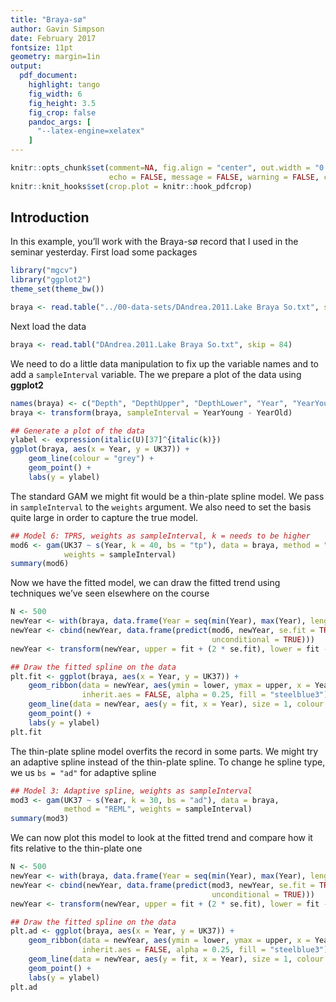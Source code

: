 ```yaml
---
title: "Braya-sø"
author: Gavin Simpson
date: February 2017
fontsize: 11pt
geometry: margin=1in
output:
  pdf_document:
    highlight: tango
    fig_width: 6
    fig_height: 3.5
    fig_crop: false
    pandoc_args: [
      "--latex-engine=xelatex"
    ]
---
```


```r
knitr::opts_chunk$set(comment=NA, fig.align = "center", out.width = "0.7\\linewidth",
                      echo = FALSE, message = FALSE, warning = FALSE, cache = TRUE)
knitr::knit_hooks$set(crop.plot = knitr::hook_pdfcrop)
```

## Introduction

In this example, you'll work with the Braya-sø record that I used in the seminar yesterday. First load some packages

```r
library("mgcv")
library("ggplot2")
theme_set(theme_bw())
```

```r
braya <- read.table("../00-data-sets/DAndrea.2011.Lake Braya So.txt", skip = 84)
```

Next load the data

```r
braya <- read.tabl("DAndrea.2011.Lake Braya So.txt", skip = 84)
```

We need to do a little data manipulation to fix up the variable names and to add a `sampleInterval` variable. The we prepare a plot of the data using **ggplot2**

```r
names(braya) <- c("Depth", "DepthUpper", "DepthLower", "Year", "YearYoung", "YearOld", "UK37")
braya <- transform(braya, sampleInterval = YearYoung - YearOld)

## Generate a plot of the data
ylabel <- expression(italic(U)[37]^{italic(k)})
ggplot(braya, aes(x = Year, y = UK37)) +
    geom_line(colour = "grey") +
    geom_point() +
    labs(y = ylabel)
```

The standard GAM we might fit would be a thin-plate spline model. We pass in `sampleInterval` to the `weights` argument. We also need to set the basis quite large in order to capture the true model.

```r
## Model 6: TPRS, weights as sampleInterval, k = needs to be higher
mod6 <- gam(UK37 ~ s(Year, k = 40, bs = "tp"), data = braya, method = "REML",
            weights = sampleInterval)
summary(mod6)
```

Now we have the fitted model, we can draw the fitted trend using techniques we've seen elsewhere on the course

```r
N <- 500
newYear <- with(braya, data.frame(Year = seq(min(Year), max(Year), length.out = N)))
newYear <- cbind(newYear, data.frame(predict(mod6, newYear, se.fit = TRUE,
                                             unconditional = TRUE)))
newYear <- transform(newYear, upper = fit + (2 * se.fit), lower = fit - (2 * se.fit))

## Draw the fitted spline on the data
plt.fit <- ggplot(braya, aes(x = Year, y = UK37)) +
    geom_ribbon(data = newYear, aes(ymin = lower, ymax = upper, x = Year),
                inherit.aes = FALSE, alpha = 0.25, fill = "steelblue3") +
    geom_line(data = newYear, aes(y = fit, x = Year), size = 1, colour = "steelblue3") +
    geom_point() +
    labs(y = ylabel)
plt.fit
```

The thin-plate spline model overfits the record in some parts. We might try an adaptive spline instead of the thin-plate spline. To change he spline type, we us `bs = "ad"` for adaptive spline

```r
## Model 3: Adaptive spline, weights as sampleInterval
mod3 <- gam(UK37 ~ s(Year, k = 30, bs = "ad"), data = braya,
            method = "REML", weights = sampleInterval)
summary(mod3)
```

We can now plot this model to look at the fitted trend and compare how it fits relative to the thin-plate one

```r
N <- 500
newYear <- with(braya, data.frame(Year = seq(min(Year), max(Year), length.out = N)))
newYear <- cbind(newYear, data.frame(predict(mod3, newYear, se.fit = TRUE,
                                             unconditional = TRUE)))
newYear <- transform(newYear, upper = fit + (2 * se.fit), lower = fit - (2 * se.fit))

## Draw the fitted spline on the data
plt.ad <- ggplot(braya, aes(x = Year, y = UK37)) +
    geom_ribbon(data = newYear, aes(ymin = lower, ymax = upper, x = Year),
                inherit.aes = FALSE, alpha = 0.25, fill = "steelblue3") +
    geom_line(data = newYear, aes(y = fit, x = Year), size = 1, colour = "steelblue3") +
    geom_point() +
    labs(y = ylabel)
plt.ad
```
